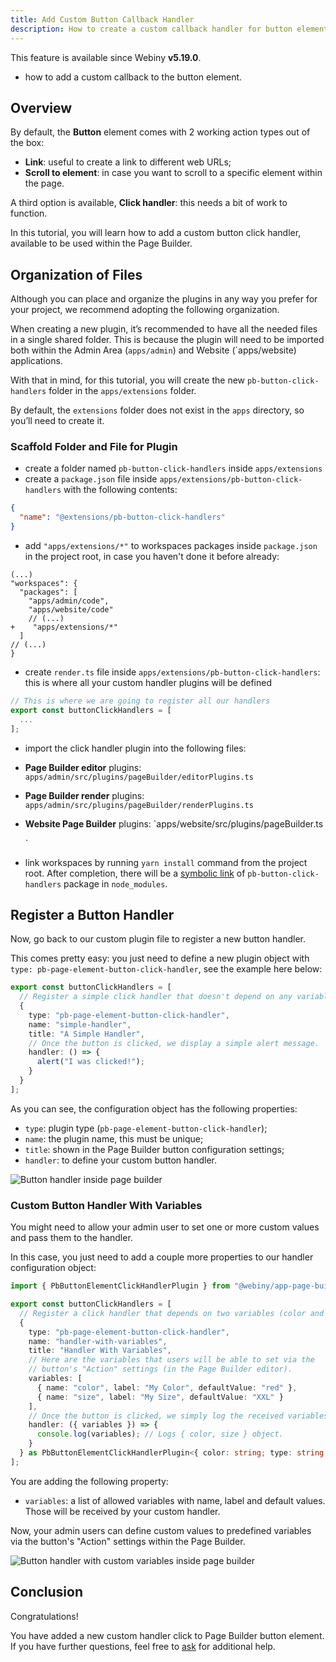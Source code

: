 ```yaml
---
title: Add Custom Button Callback Handler
description: How to create a custom callback handler for button element.
---
```



<!-- Include this when needed (e.g. when explaining a feature that was introduced in a specific Webiny version) -->

<Alert type="info" title="Can I Use This?">

This feature is available since Webiny **v5.19.0**.

</Alert>

<!-- Always include this section on top of the page. -->

<Alert type="success" title="What You’ll Learn">

- how to add a custom callback to the button element.

</Alert>

## Overview

By default, the **Button** element comes with 2 working action types out of the box:

- **Link**: useful to create a link to different web URLs;
- **Scroll to element**: in case you want to scroll to a specific element within the page.

A third option is available, **Click handler**: this needs a bit of work to function.

In this tutorial, you will learn how to add a custom button click handler, available to be used within the Page Builder.

## Organization of Files

Although you can place and organize the plugins in any way you prefer for your project, we recommend adopting the following organization.

When creating a new plugin, it’s recommended to have all the needed files in a single shared folder. This is because the plugin will need to be imported both within the Admin Area (`apps/admin`) and Website (`apps/website) applications.

With that in mind, for this tutorial, you will create the new `pb-button-click-handlers` folder in the `apps/extensions` folder.

<Alert type="info">

By default, the `extensions` folder does not exist in the `apps` directory, so you’ll need to create it.

</Alert>

### Scaffold Folder and File for Plugin

- create a folder named `pb-button-click-handlers` inside `apps/extensions`
- create a `package.json` file inside `apps/extensions/pb-button-click-handlers` with the following contents:

```json apps/extensions/pb-button-click-handlers/package.json
{
  "name": "@extensions/pb-button-click-handlers"
}
```

- add `"apps/extensions/*"` to workspaces packages inside `package.json` in the project root, in case you haven't done it before already:

```diff-js {project-root}/package.json
(...)
"workspaces": {
  "packages": [
    "apps/admin/code",
    "apps/website/code"
    // (...)
+    "apps/extensions/*"
  ]
// (...)
}
```

- create `render.ts` file inside `apps/extensions/pb-button-click-handlers`: this is where all your custom handler plugins will be defined

```ts apps/extensions/pb-button-click-handlers/editor.ts
// This is where we are going to register all our handlers
export const buttonClickHandlers = [
  ...
];
```

- import the click handler plugin into the following files:
- **Page Builder editor** plugins: `apps/admin/src/plugins/pageBuilder/editorPlugins.ts`
- **Page Builder render** plugins: `apps/admin/src/plugins/pageBuilder/renderPlugins.ts`
- **Website Page Builder** plugins: `apps/website/src/plugins/pageBuilder.ts

  `
- link workspaces by running `yarn install` command from the project root. After completion, there will be a [symbolic link](https://en.wikipedia.org/wiki/Symbolic_link) of `pb-button-click-handlers` package in `node_modules`.

## Register a Button Handler

Now, go back to our custom plugin file to register a new button handler.

This comes pretty easy: you just need to define a new plugin object with `type: pb-page-element-button-click-handler`, see the example here below:

```ts apps/extensions/pb-button-click-handlers/editor.ts
export const buttonClickHandlers = [
  // Register a simple click handler that doesn't depend on any variables.
  {
    type: "pb-page-element-button-click-handler",
    name: "simple-handler",
    title: "A Simple Handler",
    // Once the button is clicked, we display a simple alert message.
    handler: () => {
      alert("I was clicked!");
    }
  }
];
```

As you can see, the configuration object has the following properties:

- `type`: plugin type (`pb-page-element-button-click-handler`);
- `name`: the plugin name, this must be unique;
- `title`: shown in the Page Builder button configuration settings;
- `handler`: to define your custom button handler.

![Button handler inside page builder](./assets/customize-button-callback-handler/01-button-handler-simple.png)

### Custom Button Handler With Variables

You might need to allow your admin user to set one or more custom values and pass them to the handler.

In this case, you just need to add a couple more properties to our handler configuration object:

```ts apps/extensions/pb-button-click-handlers/editor.ts
import { PbButtonElementClickHandlerPlugin } from "@webiny/app-page-builder/types";

export const buttonClickHandlers = [
  // Register a click handler that depends on two variables (color and size).
  {
    type: "pb-page-element-button-click-handler",
    name: "handler-with-variables",
    title: "Handler With Variables",
    // Here are the variables that users will be able to set via the
    // button's "Action" settings (in the Page Builder editor).
    variables: [
      { name: "color", label: "My Color", defaultValue: "red" },
      { name: "size", label: "My Size", defaultValue: "XXL" }
    ],
    // Once the button is clicked, we simply log the received variables.
    handler: ({ variables }) => {
      console.log(variables); // Logs { color, size } object.
    }
  } as PbButtonElementClickHandlerPlugin<{ color: string; type: string }>
];
```

You are adding the following property:

- `variables`: a list of allowed variables with name, label and default values. Those will be received by your custom handler.

Now, your admin users can define custom values to predefined variables via the button's "Action" settings within the Page Builder.

![Button handler with custom variables inside page builder](./assets//customize-button-callback-handler/02-button-handler-variables.png)

## Conclusion

Congratulations!

You have added a new custom handler click to Page Builder button element.
If you have further questions, feel free to [ask](https://www.webiny.com/slack/) for additional help.
